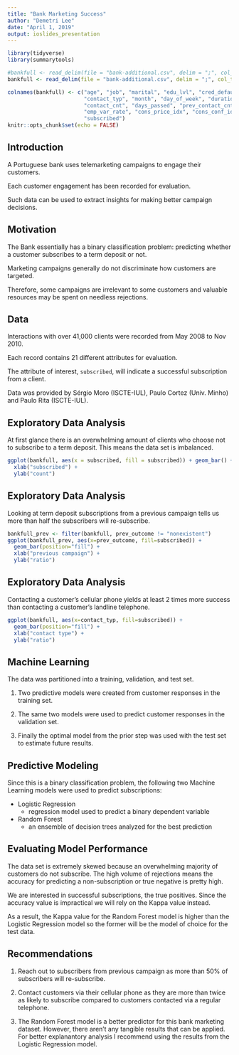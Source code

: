 ```yaml
---
title: "Bank Marketing Success"
author: "Demetri Lee"
date: "April 1, 2019"
output: ioslides_presentation
---
```


```r
library(tidyverse)
library(summarytools)

#bankfull <- read_delim(file = "bank-additional.csv", delim = ";", col_types = "iccccccccciiiicdddddc")
bankfull <- read_delim(file = "bank-additional.csv", delim = ";", col_types = "ifffffffffiiiifdddddf")

colnames(bankfull) <- c("age", "job", "marital", "edu_lvl", "cred_default", "mortgage", "loan",
                        "contact_typ", "month", "day_of_week", "duration_sec", 
                        "contact_cnt", "days_passed", "prev_contact_cnt", "prev_outcome",
                        "emp_var_rate", "cons_price_idx", "cons_conf_idx", "euribor3m", "num_employed",
                        "subscribed")
knitr::opts_chunk$set(echo = FALSE)
```

## Introduction

A Portuguese bank uses telemarketing campaigns to engage their customers. 

Each customer engagement has been recorded for evaluation. 

Such data can be used to extract insights for making better campaign decisions.


## Motivation

The Bank essentially has a binary classification problem: predicting whether a 
customer subscribes to a term deposit or not. 

Marketing campaigns generally do not discriminate how customers are targeted. 

Therefore, some campaigns are irrelevant to some customers and valuable 
resources may be spent on needless rejections. 


## Data

Interactions with over 41,000 clients were recorded from May 2008 to Nov 2010.

Each record contains 21 different attributes for evaluation.

The attribute of interest, `subscribed`, will indicate a successful 
subscription from a client.

Data was provided by Sérgio Moro (ISCTE-IUL), Paulo Cortez (Univ. Minho) and 
Paulo Rita (ISCTE-IUL).

## Exploratory Data Analysis

At first glance there is an overwhelming amount of clients who choose not to 
subscribe to a term deposit. This means the data set is imbalanced.

```r
ggplot(bankfull, aes(x = subscribed, fill = subscribed)) + geom_bar() + 
  xlab("subscribed") + 
  ylab("count")
```


## Exploratory Data Analysis

Looking at term deposit subscriptions from a previous campaign tells us more than half the 
subscribers will re-subscribe.

```r
bankfull_prev <- filter(bankfull, prev_outcome != "nonexistent")
ggplot(bankfull_prev, aes(x=prev_outcome, fill=subscribed)) + 
  geom_bar(position="fill") + 
  xlab("previous campaign") + 
  ylab("ratio")
```


## Exploratory Data Analysis

Contacting a customer's cellular phone yields at least 2 times more success 
than contacting a customer's landline telephone.

```r
ggplot(bankfull, aes(x=contact_typ, fill=subscribed)) + 
  geom_bar(position="fill") + 
  xlab("contact type") + 
  ylab("ratio")
```


## Machine Learning

The data was partitioned into a training, validation, and test set.

1. Two predictive models were created from customer responses in the training 
  set.

2. The same two models were used to predict customer responses in the validation set.

3. Finally the optimal model from the prior step was used with the test set to 
  estimate future results. 


## Predictive Modeling

Since this is a binary classification problem, the following two Machine 
Learning models were used to predict subscriptions:

* Logistic Regression
    * regression model used to predict a binary dependent variable 
    
* Random Forest
    * an ensemble of decision trees analyzed for the best prediction 


## Evaluating Model Performance

The data set is extremely skewed because an overwhelming majority of customers 
do not subscribe. The high volume of rejections means the accuracy for 
predicting a non-subscription or true negative is pretty high. 

We are interested in successful subscriptions, the true positives. Since the 
accuracy value is impractical we will rely on the Kappa value instead.

As a result, the Kappa value for the Random Forest model is higher than the 
Logistic Regression model so the former will be the model of choice for the 
test data. 


## Recommendations

1. Reach out to subscribers from previous campaign as more than 50% of 
  subscribers will re-subscribe. 

2. Contact customers via their cellular phone as they are more than twice as 
  likely to subscribe compared to customers contacted via a regular telephone. 

3. The Random Forest model is a better predictor for this bank marketing 
  dataset. However, there aren't any tangible results that can be applied. 
  For better explanantory analysis I recommend using the results from the 
  Logistic Regression model. 
